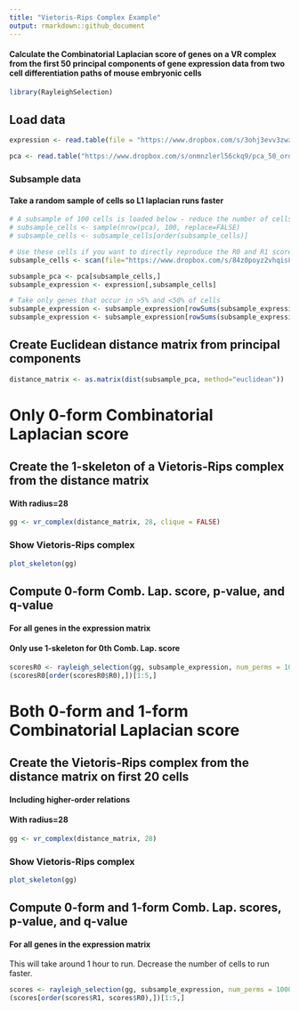 ```yaml
---
title: "Vietoris-Rips Complex Example"
output: rmarkdown::github_document
---
```


#### Calculate the Combinatorial Laplacian score of genes on a VR complex from the first 50 principal components of gene expression data from two cell differentiation paths of mouse embryonic cells

```r
library(RayleighSelection)
```

## Load data
```r
expression <- read.table(file = "https://www.dropbox.com/s/3ohj3evv3zwzrs9/filtered_normalized_counts_ordered.csv?dl=1", sep=",", header=TRUE, row.names=1, stringsAsFactors=FALSE)

pca <- read.table("https://www.dropbox.com/s/onmnzlerl56ckq9/pca_50_ordered.csv?dl=1", sep=",", header=TRUE, row.names=1, stringsAsFactors = FALSE)
```

### Subsample data
#### Take a random sample of cells so L1 laplacian runs faster
```r
# A subsample of 100 cells is loaded below - reduce the number of cells to run faster
# subsample_cells <- sample(nrow(pca), 100, replace=FALSE)
# subsample_cells <- subsample_cells[order(subsample_cells)]

# Use these cells if you want to directly reproduce the R0 and R1 scores below
subsample_cells <- scan(file="https://www.dropbox.com/s/84z0poyz2vhqis8/tutorial_subsample.txt?dl=1", what=numeric())
```

```r
subsample_pca <- pca[subsample_cells,]
subsample_expression <- expression[,subsample_cells]

# Take only genes that occur in >5% and <50% of cells
subsample_expression <- subsample_expression[rowSums(subsample_expression != 0)>5,]
subsample_expression <- subsample_expression[rowSums(subsample_expression != 0)<50,]
```

## Create Euclidean distance matrix from principal components
```r
distance_matrix <- as.matrix(dist(subsample_pca, method="euclidean"))
```



# Only 0-form Combinatorial Laplacian score

## Create the 1-skeleton of a Vietoris-Rips complex from the distance matrix
#### With radius=28
```r
gg <- vr_complex(distance_matrix, 28, clique = FALSE)
```

### Show Vietoris-Rips complex
```r
plot_skeleton(gg)
```

## Compute 0-form Comb. Lap. score, p-value, and q-value 
#### For all genes in the expression matrix
#### Only use 1-skeleton for 0th Comb. Lap. score
```r
scoresR0 <- rayleigh_selection(gg, subsample_expression, num_perms = 1000, num_cores = 8, one_forms = FALSE)
(scoresR0[order(scoresR0$R0),])[1:5,]
```



# Both 0-form and 1-form Combinatorial Laplacian score

## Create the Vietoris-Rips complex from the distance matrix on first 20 cells
#### Including higher-order relations
#### With radius=28
```r
gg <- vr_complex(distance_matrix, 28)
```

### Show Vietoris-Rips complex
```r
plot_skeleton(gg)
```

## Compute 0-form and 1-form Comb. Lap. scores, p-value, and q-value 
#### For all genes in the expression matrix
This will take around 1 hour to run. Decrease the number of cells to run faster.
```r
scores <- rayleigh_selection(gg, subsample_expression, num_perms = 1000, num_cores = 8)
(scores[order(scores$R1, scores$R0),])[1:5,]
```
